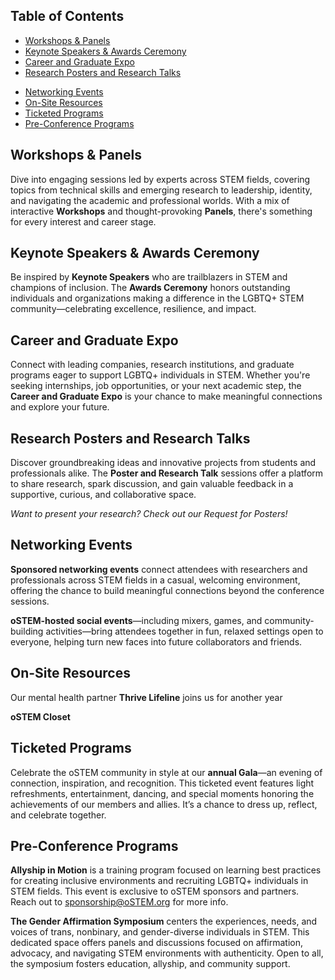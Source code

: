 
<SiteLayout title="What to Expect" accent="nav-green">

<div className="mb-8">
  <h2 className="text-nav-green font-bold text-2xl mb-4">Table of Contents</h2>
  <div className="grid grid-cols-2 gap-4">
    <ul className="space-y-2">
      <li><a href="#workshops" className="text-nav-green hover:underline">Workshops & Panels</a></li>
      <li><a href="#keynotes" className="text-nav-green hover:underline">Keynote Speakers & Awards Ceremony</a></li>
      <li><a href="#expo" className="text-nav-green hover:underline">Career and Graduate Expo</a></li>
      <li><a href="#posters" className="text-nav-green hover:underline">Research Posters and Research Talks</a></li>
    </ul>
    <ul className="space-y-2">
      <li><a href="#networking" className="text-nav-green hover:underline">Networking Events</a></li>
      <li><a href="#resources" className="text-nav-green hover:underline">On-Site Resources</a></li>
      <li><a href="#ticketed-programs" className="text-nav-green hover:underline">Ticketed Programs</a></li>
      <li><a href="#pre-conference" className="text-nav-green hover:underline">Pre-Conference Programs</a></li>
    </ul>
  </div>
</div>



<div>
  <h2 id="workshops" className="text-nav-green font-bold">Workshops & Panels</h2>
  <div className="bg-primary rounded p-4 pb-6">
    <p>
      Dive into engaging sessions led by experts across STEM fields, covering topics from technical skills and emerging research to leadership, identity, and navigating the academic and professional worlds. With a mix of interactive <strong>Workshops</strong> and thought-provoking <strong>Panels</strong>, there's something for every interest and career stage.
    </p>
  </div>
</div>

<div>
  <h2 id="keynotes" className="text-nav-green font-bold">Keynote Speakers & Awards Ceremony</h2>
  <div className="bg-primary rounded p-4 pb-6">
    <p>
      Be inspired by <strong>Keynote Speakers</strong> who are trailblazers in STEM and champions of inclusion. The <strong>Awards Ceremony</strong> honors outstanding individuals and organizations making a difference in the LGBTQ+ STEM community—celebrating excellence, resilience, and impact.
    </p>
  </div>
</div>

<div>
  <h2 id="expo" className="text-nav-green font-bold">Career and Graduate Expo</h2>
  <div className="bg-primary rounded p-4 pb-6">
    <p>
      Connect with leading companies, research institutions, and graduate programs eager to support LGBTQ+ individuals in STEM. Whether you're seeking internships, job opportunities, or your next academic step, the <strong>Career and Graduate Expo</strong> is your chance to make meaningful connections and explore your future.
    </p>
  </div>
</div>

<div>
  <h2 id="posters" className="text-nav-green font-bold">Research Posters and Research Talks</h2>
  <div className="bg-primary rounded p-4 pb-6">
    <p>
      Discover groundbreaking ideas and innovative projects from students and professionals alike. The <strong>Poster and Research Talk</strong> sessions offer a platform to share research, spark discussion, and gain valuable feedback in a supportive, curious, and collaborative space.
    </p>
    <p>
      <em>Want to present your research? Check out our Request for Posters!</em>
    </p>
  </div>
</div>


<div>
  <h2 id="networking" className="text-nav-green font-bold">Networking Events</h2>
  <div className="bg-primary rounded p-4 pb-6">
    <p>
      <strong>Sponsored networking events</strong> connect attendees with researchers and professionals across STEM fields in a casual, welcoming environment, offering the chance to build meaningful connections beyond the conference sessions.
    </p>
    <p>
      <strong>oSTEM-hosted social events</strong>—including mixers, games, and community-building activities—bring attendees together in fun, relaxed settings open to everyone, helping turn new faces into future collaborators and friends.
    </p>
  </div>
</div>
<div>
  <h2 id="resources" className="text-nav-green font-bold">On-Site Resources</h2>
  <div className="bg-primary rounded p-4 pb-6">
    <p>
      Our mental health partner <strong>Thrive Lifeline</strong> joins us for another year
    </p>
    <p>
      <strong>oSTEM Closet</strong>
    </p>
  </div>
</div>

<div>
  <h2 id="ticketed-programs" className="text-nav-green font-bold">Ticketed Programs</h2>
  <div className="bg-primary rounded p-4 pb-6">
    <p>
      Celebrate the oSTEM community in style at our <strong>annual Gala</strong>—an evening of connection, inspiration, and recognition. This ticketed event features light refreshments, entertainment, dancing, and special moments honoring the achievements of our members and allies. It’s a chance to dress up, reflect, and celebrate together.
    </p>
  </div>
</div>

<div>
  <h2 id="pre-conference" className="text-nav-green font-bold">Pre-Conference Programs </h2>
  <div className="bg-primary rounded p-4 pb-6">
    <p>
      <strong>Allyship in Motion</strong> is a training program focused on learning best practices for creating inclusive environments and recruiting LGBTQ+ individuals in STEM fields. This event is exclusive to oSTEM sponsors and partners.  Reach out to <a href="mailto:sponsorship@oSTEM.org" className="text-nav-green hover:underline">sponsorship@oSTEM.org</a> for more info.
    </p>
    <p>
      <strong>The Gender Affirmation Symposium</strong> centers the experiences, needs, and voices of trans, nonbinary, and gender-diverse individuals in STEM. This dedicated space offers panels and discussions focused on affirmation, advocacy, and navigating STEM environments with authenticity. Open to all, the symposium fosters education, allyship, and community support.
    </p>
  </div>
</div>


</SiteLayout>

